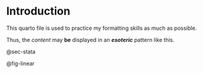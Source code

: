 # Introduction {#sec-intro}

This quarto file is used to practice my formatting skills as much as possible.

Thus, the *content* may **be** displayed in an ***esoteric*** pattern like this.

@sec-stata

@fig-linear

